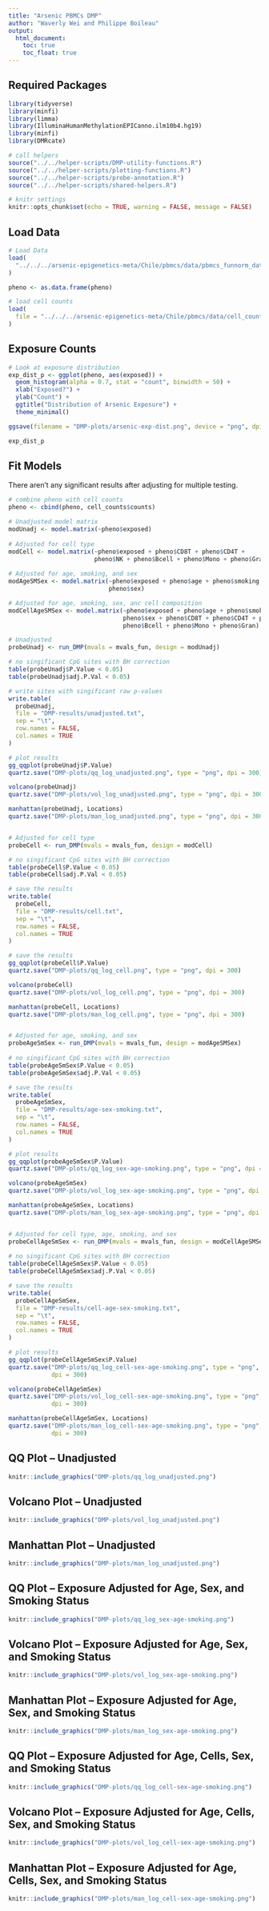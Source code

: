 ```yaml
---
title: "Arsenic PBMCs DMP"
author: "Waverly Wei and Philippe Boileau"
output:
  html_document:
    toc: true
    toc_float: true
---
```


## Required Packages

```r
library(tidyverse)
library(minfi)
library(limma)
library(IlluminaHumanMethylationEPICanno.ilm10b4.hg19)
library(minfi)
library(DMRcate)

# call helpers
source("../../helper-scripts/DMP-utility-functions.R")
source("../../helper-scripts/plotting-functions.R")
source("../../helper-scripts/probe-annotation.R")
source("../../helper-scripts/shared-helpers.R")

# knitr settings
knitr::opts_chunk$set(echo = TRUE, warning = FALSE, message = FALSE)
```

## Load Data

```r
# Load Data
load(
  "../../../arsenic-epigenetics-meta/Chile/pbmcs/data/pbmcs_funnorm_data.RData"
)

pheno <- as.data.frame(pheno)

# load cell counts
load(
  file = "../../../arsenic-epigenetics-meta/Chile/pbmcs/data/cell_counts_pbmcs.RData"
)
```

## Exposure Counts

```r
# Look at exposure distribution
exp_dist_p <- ggplot(pheno, aes(exposed)) +
  geom_histogram(alpha = 0.7, stat = "count", binwidth = 50) +
  xlab("Exposed?") +
  ylab("Count") +
  ggtitle("Distribution of Arsenic Exposure") +
  theme_minimal()

ggsave(filename = "DMP-plots/arsenic-exp-dist.png", device = "png", dpi = 300)
```
```r
exp_dist_p
```


## Fit Models

There aren't any significant results after adjusting for multiple testing.

```r
# combine pheno with cell counts
pheno <- cbind(pheno, cell_counts$counts)

# Unadjusted model matrix
modUnadj <- model.matrix(~pheno$exposed)
                 
# Adjusted for cell type
modCell <- model.matrix(~pheno$exposed + pheno$CD8T + pheno$CD4T +
                        pheno$NK + pheno$Bcell + pheno$Mono + pheno$Gran)
                   
# Adjusted for age, smoking, and sex
modAgeSMSex <- model.matrix(~pheno$exposed + pheno$age + pheno$smoking +
                            pheno$sex)

# Adjusted for age, smoking, sex, anc cell composition
modCellAgeSMSex <- model.matrix(~pheno$exposed + pheno$age + pheno$smoking +
                                pheno$sex + pheno$CD8T + pheno$CD4T + pheno$NK +
                                pheno$Bcell + pheno$Mono + pheno$Gran)

# Unadjusted
probeUnadj <- run_DMP(mvals = mvals_fun, design = modUnadj)

# no singificant CpG sites with BH correction
table(probeUnadj$P.Value < 0.05)
table(probeUnadj$adj.P.Val < 0.05)

# write sites with singificant raw p-values
write.table(
  probeUnadj,
  file = "DMP-results/unadjusted.txt",
  sep = "\t",
  row.names = FALSE,
  col.names = TRUE
)

# plot results
gg_qqplot(probeUnadj$P.Value)
quartz.save("DMP-plots/qq_log_unadjusted.png", type = "png", dpi = 300)

volcano(probeUnadj)
quartz.save("DMP-plots/vol_log_unadjusted.png", type = "png", dpi = 300)

manhattan(probeUnadj, Locations)
quartz.save("DMP-plots/man_log_unadjusted.png", type = "png", dpi = 300)


# Adjusted for cell type
probeCell <- run_DMP(mvals = mvals_fun, design = modCell)

# no singificant CpG sites with BH correction
table(probeCell$P.Value < 0.05)
table(probeCell$adj.P.Val < 0.05)

# save the results
write.table(
  probeCell,
  file = "DMP-results/cell.txt",
  sep = "\t",
  row.names = FALSE,
  col.names = TRUE
)

# save the results
gg_qqplot(probeCell$P.Value)
quartz.save("DMP-plots/qq_log_cell.png", type = "png", dpi = 300)

volcano(probeCell)
quartz.save("DMP-plots/vol_log_cell.png", type = "png", dpi = 300)

manhattan(probeCell, Locations)
quartz.save("DMP-plots/man_log_cell.png", type = "png", dpi = 300)


# Adjusted for age, smoking, and sex
probeAgeSmSex <- run_DMP(mvals = mvals_fun, design = modAgeSMSex)
   
# no singificant CpG sites with BH correction
table(probeAgeSmSex$P.Value < 0.05)
table(probeAgeSmSex$adj.P.Val < 0.05)

# save the results
write.table(
  probeAgeSmSex,
  file = "DMP-results/age-sex-smoking.txt",
  sep = "\t",
  row.names = FALSE,
  col.names = TRUE
)

# plot results
gg_qqplot(probeAgeSmSex$P.Value)
quartz.save("DMP-plots/qq_log_sex-age-smoking.png", type = "png", dpi = 300)

volcano(probeAgeSmSex)
quartz.save("DMP-plots/vol_log_sex-age-smoking.png", type = "png", dpi = 300)

manhattan(probeAgeSmSex, Locations)
quartz.save("DMP-plots/man_log_sex-age-smoking.png", type = "png", dpi = 300)


# Adjusted for cell type, age, smoking, and sex
probeCellAgeSmSex <- run_DMP(mvals = mvals_fun, design = modCellAgeSMSex)
   
# no singificant CpG sites with BH correction
table(probeCellAgeSmSex$P.Value < 0.05)
table(probeCellAgeSmSex$adj.P.Val < 0.05)

# save the results
write.table(
  probeCellAgeSmSex,
  file = "DMP-results/cell-age-sex-smoking.txt",
  sep = "\t",
  row.names = FALSE,
  col.names = TRUE
)

# plot results
gg_qqplot(probeCellAgeSmSex$P.Value)
quartz.save("DMP-plots/qq_log_cell-sex-age-smoking.png", type = "png",
            dpi = 300)

volcano(probeCellAgeSmSex)
quartz.save("DMP-plots/vol_log_cell-sex-age-smoking.png", type = "png",
            dpi = 300)

manhattan(probeCellAgeSmSex, Locations)
quartz.save("DMP-plots/man_log_cell-sex-age-smoking.png", type = "png",
            dpi = 300)
```


## QQ Plot -- Unadjusted

```r
knitr::include_graphics("DMP-plots/qq_log_unadjusted.png")
```

## Volcano Plot -- Unadjusted

```r
knitr::include_graphics("DMP-plots/vol_log_unadjusted.png")
```

## Manhattan Plot -- Unadjusted

```r
knitr::include_graphics("DMP-plots/man_log_unadjusted.png")
```


## QQ Plot -- Exposure Adjusted for Age, Sex, and Smoking Status

```r
knitr::include_graphics("DMP-plots/qq_log_sex-age-smoking.png")
```

## Volcano Plot -- Exposure Adjusted for Age, Sex, and Smoking Status

```r
knitr::include_graphics("DMP-plots/vol_log_sex-age-smoking.png")
```

## Manhattan Plot -- Exposure Adjusted for Age, Sex, and Smoking Status

```r
knitr::include_graphics("DMP-plots/man_log_sex-age-smoking.png")
```

## QQ Plot -- Exposure Adjusted for Age, Cells, Sex, and Smoking Status

```r
knitr::include_graphics("DMP-plots/qq_log_cell-sex-age-smoking.png")
```

## Volcano Plot -- Exposure Adjusted for Age, Cells, Sex, and Smoking Status

```r
knitr::include_graphics("DMP-plots/vol_log_cell-sex-age-smoking.png")
```

## Manhattan Plot -- Exposure Adjusted for Age, Cells, Sex, and Smoking Status

```r
knitr::include_graphics("DMP-plots/man_log_cell-sex-age-smoking.png")
```
